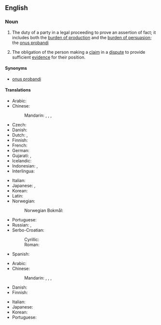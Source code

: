 ==English==
{{wikipedia}}

===Noun===
{{en-noun|burdens of proof}}

# {{lb|en|legal}} The duty of a party in a legal proceeding to prove an assertion of fact; it includes both the [[burden of production]] and the [[burden of persuasion]]; the [[onus probandi]]
# {{lb|en|epistemology}} The obligation of the person making a [[claim]] in a [[dispute]] to provide sufficient [[evidence]] for their position.

====Synonyms====
* {{sense|law}} [[onus probandi]]

====Translations====
{{trans-top|duty of a party in a legal proceeding}}
* Arabic: {{t-needed|ar}}
* Chinese:
*: Mandarin: {{t|cmn|舉證責任|sc=Hani}}, {{t|cmn|举证责任|tr=jǔzhèng zérèn|sc=Hani}}, {{t|cmn|證明責任}}, {{t|cmn|证明责任|tr=zhèngmíng zérèn}}
* Czech: {{t|cs|důkazní břemeno|n}}
* Danish: {{t|da|bevisbyrde|c}}
* Dutch: {{t+|nl|bewijslast|m}}, {{t+|nl|last|m}}
* Finnish: {{t+|fi|todistustaakka}}
* French: {{t|fr|charge de la preuve|f}}
* German: {{t|de|Beweislast|f}}
* Gujarati: {{t|gu|સાબિતીનો બોજો}}, {{t|gu|પુરાવાનો બોજો}}
* Icelandic: {{t|is|sönnunarbyrði|f}}
* Indonesian: {{t|id|beban bukti}}, {{t|id|beban pembuktian}}
* Interlingua: {{t|ia|onere del prova}}
{{trans-mid}}
* Italian: {{t|it|onere della prova|m}}
* Japanese: {{t|ja|証明責任|tr=しょうめいせきにん, shōmei sekinin|sc=Jpan}}, {{t|ja|立証責任|tr=りっしょうせきにん, risshō sekinin|sc=Jpan}}
* Korean: {{t-needed|ko}}
* Latin: {{t|la|onus probandi}}
* Norwegian:
*: Norwegian Bokmål: {{t|nb|bevisbyrde|m}}
* Portuguese: {{t+|pt|ônus da prova|m}}
* Russian: {{t|ru|бре́мя доказа́тельства|n}}, {{t|ru|бре́мя доказательства|f}}
* Serbo-Croatian:
*: Cyrillic: {{t|sh|тѐрет докази́ва̄ња|m}}
*: Roman: {{t|sh|tèret dokazívānja|m}}
* Spanish: {{t|es|carga de la prueba|f}}
{{trans-bottom}}

{{trans-top|obligation of the person making a claim to provide evidence for their position}}
* Arabic: {{t-needed|ar}}
* Chinese:
*: Mandarin: {{t|cmn|舉證責任|sc=Hani}}, {{t|cmn|举证责任|tr=jǔzhèng zérèn|sc=Hani}}, {{t|cmn|證明責任}}, {{t|cmn|证明责任|tr=zhèngmíng zérèn}}
* Danish: {{t|da|bevisbyrde|c}}
* Finnish: {{t+|fi|todistustaakka}}
{{trans-mid}}
* Italian: {{t-needed|it}}
* Japanese: {{t-needed|ja}}
* Korean: {{t-needed|ko}}
* Portuguese: {{t+|pt|ônus da prova|m}}
{{trans-bottom}}
